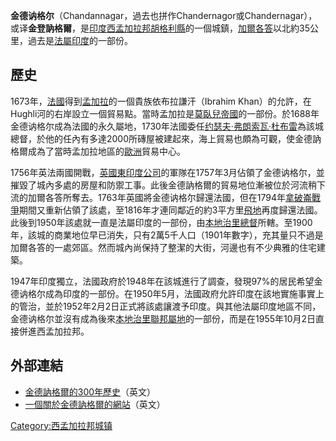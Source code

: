 {{unreferenced|time=2009-04-24}}
{{Infobox Settlement
| name = 金德讷格尔
| native_name      = চন্দননগর 
| native_name_lang = bn
| other_name = 
| settlement_type = 城市
| image_skyline   = 
| image_alt       = 
| image_caption   = 
| nickname        = 
| image_map       = 
| map_alt         = 
| map_caption     = 
| pushpin_map     = India West Bengal
| pushpin_label_position  = right
| pushpin_map_caption = 在西孟加拉邦的位置
| latd   = 22.87
| latm   = 
| lats   = 
| latNS  = N
| longd  = 88.38
| longm  = 
| longs  = 
| longEW = E
| coordinates_display     = inline,title
| subdivision_type  = 國家
| subdivision_name  = [[印度|印度]]
| subdivision_type1 = 邦
| subdivision_name1 = [[西孟加拉邦|西孟加拉邦]]
| subdivision_type2 = 縣
| subdivision_name2 = [[胡格利縣|胡格利縣]]
| established_title = 建立
| established_date  = 
| founder           = 
| named_for         = 
| government_type   = 
| governing_body    = 
| unit_pref               = Metric
| area_footnotes          = 
| area_rank               = 
| area_total_km2          = 19
| elevation_footnotes     = 
| elevation_m             = 9
| population_total        = 166867
| population_as_of        = 2011年
| population_rank         = 
| population_density_km2  = auto
| population_demonym      = 
| population_footnotes    = 
| postal_code_type        = [[郵政編碼|PIN]]
| postal_code             = 712136
| area_code_type          = 電話區號
| area_code               = 033
| registration_plate      = WB-
| website   = 
| footnotes = 
}}
'''金德讷格尔'''（Chandannagar，過去也拼作Chandernagor或Chandernagar），或译'''金登訥格爾'''，是[[印度|印度]][[西孟加拉邦|西孟加拉邦]][[胡格利縣|胡格利縣]]的一個城鎮，[[加爾各答|加爾各答]]以北約35公里，過去是[[法屬印度|法屬印度]]的一部份。

== 歷史 ==
1673年，[[法國|法國]]得到[[孟加拉|孟加拉]]的一個貴族依布拉謙汗（Ibrahim Khan）的允許，在Hughli河的右岸設立一個貿易點。當時孟加拉是[[莫臥兒帝國|莫臥兒帝國]]的一部份。於1688年金德讷格尔成為法國的永久屬地，1730年法國委任[[约瑟夫·弗朗索瓦·杜布雷|约瑟夫·弗朗索瓦·杜布雷]]為該城總督，於他的任內有多達2000所磚屋被建起來，海上貿易也頗為可觀，使金德訥格爾成為了當時孟加拉地區的[[歐洲|歐洲]]貿易中心。

1756年英法兩國開戰，[[英國東印度公司|英國東印度公司]]的軍隊在1757年3月佔領了金德讷格尔，並摧毀了城內多處的房屋和防禦工事。此後金德訥格爾的貿易地位漸被位於河流稍下流的加爾各答所奪去。1763年英國將金德讷格尔歸還法國，但在1794年[[拿破崙戰爭|拿破崙戰爭]]期間又重新佔領了該處，至1816年才連同鄰近的約3平方里[[飛地|飛地]]再度歸還法國。此後到1950年該處就一直是法屬印度的一部份，由[[本地治里|本地治里]][[總督|總督]]所轄。至1900年，該城的商業地位早已消失，只有2萬5千人口（1901年數字），充其量只不過是加爾各答的一處郊區。然而城內尚保持了整潔的大街，河邊也有不少典雅的住宅建築。

1947年印度獨立，法國政府於1948年在該城進行了調查，發現97%的居民希望金德讷格尔成為印度的一部份。在1950年5月，法國政府允許印度在該地實施事實上的管治，並於1952年2月2日正式將該處讓渡予印度。與其他法屬印度地區不同，金德讷格尔並沒有成為後來[[本地治里聯邦屬地|本地治里聯邦屬地]]的一部份，而是在1955年10月2日直接併進西孟加拉邦。

== 外部連結 ==
* [https://archive.is/20121206003620/http://www.chandannagar.com/htmlfiles/chanhistory.htm 金德訥格爾的300年歷史]（英文）
* [https://web.archive.org/web/19991014005436/http://www.geocities.com/TheTropics/Paradise/4243/ 一個關於金德訥格爾的網站]（英文）

{{Authority control}}
[[Category:西孟加拉邦城镇|Category:西孟加拉邦城镇]]